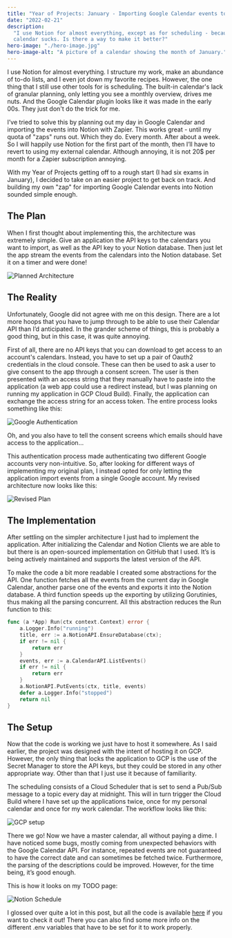 ```yaml
---
title: "Year of Projects: January - Importing Google Calendar events to Notion"
date: "2022-02-21"
description:
  "I use Notion for almost everything, except as for scheduling - because the
  calendar sucks. Is there a way to make it better?"
hero-image: "./hero-image.jpg"
hero-image-alt: "A picture of a calendar showing the month of January."
---
```


I use Notion for almost everything. I structure my work, make an abundance of
to-do lists, and I even jot down my favorite recipes. However, the one thing
that I still use other tools for is scheduling. The built-in calendar's lack of
granular planning, only letting you see a monthly overview, drives me nuts. And
the Google Calendar plugin looks like it was made in the early 00s. They just
don't do the trick for me.

I’ve tried to solve this by planning out my day in Google Calendar and importing
the events into Notion with Zapier. This works great - until my quota of "zaps"
runs out. Which they do. Every month. After about a week. So I will happily use
Notion for the first part of the month, then I’ll have to revert to using my
external calendar. Although annoying, it is not 20$ per month for a Zapier
subscription annoying.

With my Year of Projects getting off to a rough start (I had six exams in
January), I decided to take on an easier project to get back on track. And
building my own "zap" for importing Google Calendar events into Notion sounded
simple enough.

## The Plan

When I first thought about implementing this, the architecture was extremely
simple. Give an application the API keys to the calendars you want to import, as
well as the API key to your Notion database. Then just let the app stream the
events from the calendars into the Notion database. Set it on a timer and were
done!

![Planned Architecture](./application-plan.png)

## The Reality

Unfortunately, Google did not agree with me on this design. There are a lot more
hoops that you have to jump through to be able to use their Calendar API than
I’d anticipated. In the grander scheme of things, this is probably a good thing,
but in this case, it was quite annoying.

First of all, there are no API keys that you can download to get access to an
account's calendars. Instead, you have to set up a pair of Oauth2 credentials in
the cloud console. These can then be used to ask a user to give consent to the
app through a consent screen. The user is then presented with an access string
that they manually have to paste into the application (a web app could use a
redirect instead, but I was planning on running my application in GCP Cloud
Build). Finally, the application can exchange the access string for an access
token. The entire process looks something like this:

![Google Authentication](./google-auth.png)

Oh, and you also have to tell the consent screens which emails should have
access to the application...

This authentication process made authenticating two different Google accounts
very non-intuitive. So, after looking for different ways of implementing my
original plan, I instead opted for only letting the application import events
from a single Google account. My revised architecture now looks like this:

![Revised Plan](./revised-plan.png)

## The Implementation

After settling on the simpler architecture I just had to implement the
application. After initializing the Calendar and Notion Clients we are able to
but there is an open-sourced implementation on GitHub that I used. It’s is being
actively maintained and supports the latest version of the API.

To make the code a bit more readable I created some abstractions for the API.
One function fetches all the events from the current day in Google Calendar,
another parse one of the events and exports it into the Notion database. A third
function speeds up the exporting by utilizing Gorutinies, thus making all the
parsing concurrent. All this abstraction reduces the Run function to this:

```go
func (a *App) Run(ctx context.Context) error {
	a.Logger.Info("running")
	title, err := a.NotionAPI.EnsureDatabase(ctx);
	if err != nil {
		return err
	}
	events, err := a.CalendarAPI.ListEvents()
	if err != nil {
		return err
	}
	a.NotionAPI.PutEvents(ctx, title, events)
	defer a.Logger.Info("stopped")
	return nil
}
```

## The Setup

Now that the code is working we just have to host it somewhere. As I said
earlier, the project was designed with the intent of hosting it on GCP. However,
the only thing that locks the application to GCP is the use of the Secret
Manager to store the API keys, but they could be stored in any other appropriate
way. Other than that I just use it because of familiarity.

The scheduling consists of a Cloud Scheduler that is set to send a Pub/Sub
message to a topic every day at midnight. This will in turn trigger the Cloud
Build where I have set up the applications twice, once for my personal calendar
and once for my work calendar. The workflow looks like this:

![GCP setup](./gcp-setup.png)

There we go! Now we have a master calendar, all without paying a dime. I have
noticed some bugs, mostly coming from unexpected behaviors with the Google
Calendar API. For instance, repeated events are not guaranteed to have the
correct date and can sometimes be fetched twice. Furthermore, the parsing of the
descriptions could be improved. However, for the time being, it’s good enough.

This is how it looks on my TODO page:

![Notion Schedule](./notion.png)

I glossed over quite a lot in this post, but all the code is available
[here](https://github.com/blaberg/google-calendar-to-notion) if you want to
check it out! There you can also find some more info on the different .env
variables that have to be set for it to work properly.
